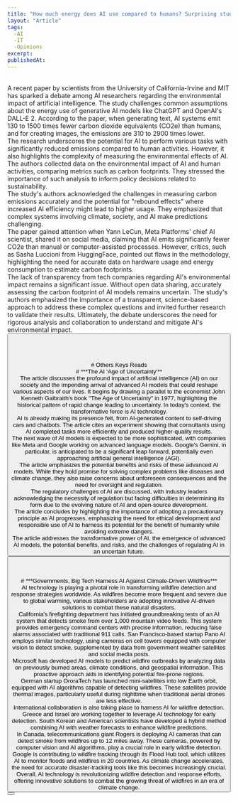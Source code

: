 ```yaml
---
title: "How much energy does AI use compared to humans? Surprising study ignites controversy"
layout: "Article"
tags: 
  -AI 
  -IT
  -Opinions
excerpt:
publishedAt:
---
```

<br/>
A recent paper by scientists from the University of California-Irvine and MIT has sparked a debate among AI researchers regarding the environmental impact of artificial intelligence. The study challenges common assumptions about the energy use of generative AI models like ChatGPT and OpenAI's DALL-E 2. According to the paper, when generating text, AI systems emit 130 to 1500 times fewer carbon dioxide equivalents (CO2e) than humans, and for creating images, the emissions are 310 to 2900 times lower.
<br/>
The research underscores the potential for AI to perform various tasks with significantly reduced emissions compared to human activities. However, it also highlights the complexity of measuring the environmental effects of AI. The authors collected data on the environmental impact of AI and human activities, comparing metrics such as carbon footprints. They stressed the importance of such analysis to inform policy decisions related to sustainability.
<br/>
The study's authors acknowledged the challenges in measuring carbon emissions accurately and the potential for "rebound effects" where increased AI efficiency might lead to higher usage. They emphasized that complex systems involving climate, society, and AI make predictions challenging.
<br/>
The paper gained attention when Yann LeCun, Meta Platforms' chief AI scientist, shared it on social media, claiming that AI emits significantly fewer CO2e than manual or computer-assisted processes. However, critics, such as Sasha Luccioni from HuggingFace, pointed out flaws in the methodology, highlighting the need for accurate data on hardware usage and energy consumption to estimate carbon footprints.
<br/>
The lack of transparency from tech companies regarding AI's environmental impact remains a significant issue. Without open data sharing, accurately assessing the carbon footprint of AI models remains uncertain. The study's authors emphasized the importance of a transparent, science-based approach to address these complex questions and invited further research to validate their results. Ultimately, the debate underscores the need for rigorous analysis and collaboration to understand and mitigate AI's environmental impact.
<br/>
<Button
  address="https://venturebeat.com/ai/how-much-energy-does-ai-use-compared-to-humans-surprising-study-ignites-controversy/"
  text="Source"
/>
<br/>
<br/>
<br/>
<br/>
# Others Keys Reads
<br/>
# ***The AI ‘Age of Uncertainty’**
<br/>
The article discusses the profound impact of artificial intelligence (AI) on our society and the impending arrival of advanced AI models that could reshape various aspects of our lives. It begins by drawing a parallel to the economist John Kenneth Galbraith's book "The Age of Uncertainty" in 1977, highlighting the historical pattern of rapid change leading to uncertainty. In today's context, the transformative force is AI technology.
<br/>
AI is already making its presence felt, from AI-generated content to self-driving cars and chatbots. The article cites an experiment showing that consultants using AI completed tasks more efficiently and produced higher-quality results.
<br/>
The next wave of AI models is expected to be more sophisticated, with companies like Meta and Google working on advanced language models. Google's Gemini, in particular, is anticipated to be a significant leap forward, potentially even approaching artificial general intelligence (AGI).
<br/>
The article emphasizes the potential benefits and risks of these advanced AI models. While they hold promise for solving complex problems like diseases and climate change, they also raise concerns about unforeseen consequences and the need for oversight and regulation.
<br/>
The regulatory challenges of AI are discussed, with industry leaders acknowledging the necessity of regulation but facing difficulties in determining its form due to the evolving nature of AI and open-source development.
<br/>
The article concludes by highlighting the importance of adopting a precautionary principle as AI progresses, emphasizing the need for ethical development and responsible use of AI to harness its potential for the benefit of humanity while avoiding extreme dangers.
<br/>
The article addresses the transformative power of AI, the emergence of advanced AI models, the potential benefits, and risks, and the challenges of regulating AI in an uncertain future.
<br/>
<Button
  address="https://venturebeat.com/ai/the-ai-age-of-uncertainty/"
  text="Source"
/>
<br/>
<br/>
<br/>
# ***Governments, Big Tech Harness AI Against Climate-Driven Wildfires***
<br/>
AI technology is playing a pivotal role in transforming wildfire detection and response strategies worldwide. As wildfires become more frequent and severe due to global warming, various stakeholders are adopting innovative AI-driven solutions to combat these natural disasters.
<br/>
California's firefighting department has initiated groundbreaking tests of an AI system that detects smoke from over 1,000 mountain video feeds. This system provides emergency command centers with precise information, reducing false alarms associated with traditional 911 calls. San Francisco-based startup Pano AI employs similar technology, using cameras on cell towers equipped with computer vision to detect smoke, supplemented by data from government weather satellites and social media posts.
<br/>
Microsoft has developed AI models to predict wildfire outbreaks by analyzing data on previously burned areas, climate conditions, and geospatial information. This proactive approach aids in identifying potential fire-prone regions.
<br/>
German startup OroraTech has launched mini-satellites into low Earth orbit, equipped with AI algorithms capable of detecting wildfires. These satellites provide thermal images, particularly useful during nighttime when traditional aerial drones are less effective.
<br/>
International collaboration is also taking place to harness AI for wildfire detection. Greece and Israel are working together to leverage AI technology for early detection. South Korean and American scientists have developed a hybrid method combining AI with weather forecasts to enhance wildfire predictions.
<br/>
In Canada, telecommunications giant Rogers is deploying AI cameras that can detect smoke from wildfires up to 12 miles away. These cameras, powered by computer vision and AI algorithms, play a crucial role in early wildfire detection.
<br/>
Google is contributing to wildfire tracking through its Flood Hub tool, which utilizes AI to monitor floods and wildfires in 20 countries. As climate change accelerates, the need for accurate disaster-tracking tools like this becomes increasingly crucial.
<br/>
Overall, AI technology is revolutionizing wildfire detection and response efforts, offering innovative solutions to combat the growing threat of wildfires in an era of climate change.
<br/>
<Button
  address="https://www.techtimes.com/articles/296752/20230924/governments-big-tech-harness-ai-against-climate-driven-wildfires.htm"
  text="Source"
/>